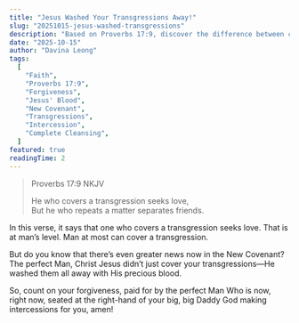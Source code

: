 ```yaml
---
title: "Jesus Washed Your Transgressions Away!"
slug: "20251015-jesus-washed-transgressions"
description: "Based on Proverbs 17:9, discover the difference between covering transgressions and having them completely washed away. Learn how Jesus' blood provides complete forgiveness and His ongoing intercession for you."
date: "2025-10-15"
author: "Davina Leong"
tags:
  [
    "Faith",
    "Proverbs 17:9",
    "Forgiveness",
    "Jesus' Blood",
    "New Covenant",
    "Transgressions",
    "Intercession",
    "Complete Cleansing",
  ]
featured: true
readingTime: 2
---
```


> Proverbs 17:9 NKJV
>
> He who covers a transgression seeks love,<br/>
> But he who repeats a matter separates friends.

In this verse, it says that one who covers a transgression seeks love. That is at man’s level. Man at most can cover a transgression.

But do you know that there’s even greater news now in the New Covenant? The perfect Man, Christ Jesus didn’t just cover your transgressions—He washed them all away with His precious blood.

So, count on your forgiveness, paid for by the perfect Man Who is now, right now, seated at the right-hand of your big, big Daddy God making intercessions for you, amen!

